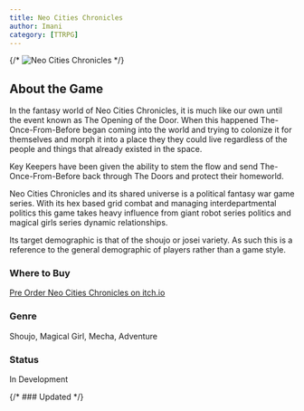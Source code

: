 ```yaml
---
title: Neo Cities Chronicles
author: Imani
category: [TTRPG]
---
```


{/* ![Neo Cities Chronicles](./static/img/logos/NeoCitiesChronicles_logo_72dpi.png "Neo Cities Chronicles Logo") */}

## About the Game
In the fantasy world of Neo Cities Chronicles, it is much like our own until the event known as The Opening of the Door. When this happened The-Once-From-Before began coming into the world and trying to colonize it for themselves and morph it into a place they they could live regardless of the people and things that already existed in the space. 

Key Keepers have been given the ability to stem the flow and send The-Once-From-Before back through The Doors and protect their homeworld. 

Neo Cities Chronicles and its shared universe is a political fantasy war game series. With its hex based grid combat and managing interdepartmental politics this game takes heavy influence from giant robot series politics and magical girls series dynamic relationships. 

Its target demographic is that of the shoujo or josei variety. As such this is a reference to the general demographic of players rather than a game style. 

### Where to Buy
[Pre Order Neo Cities Chronicles on itch.io](https://margaretcatter.itch.io/neo-cities-chronicles)

### Genre
Shoujo, Magical Girl, Mecha, Adventure

### Status
In Development

{/* ### Updated */}
